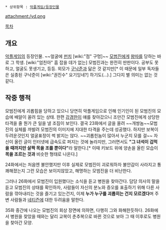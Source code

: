  * 상위항목 : [[악플게임/등장인물]]

attachment:/yd.png

[[목차]]
== 개요 ==
[[악플게임]]의 등장인물. ~~얼굴에 [[펀치]] [wiki:"점" 구멍]~~
[[모범진]]에게 [[왕따]]를 당하는 바로 그 학생. [wiki:"엄친아" 흠 잡을 데가 없는] 모범진과는 완전히 딴판이다. 공부도 못 하고, 얼굴도 못생기고, 등등.
외모가 [[구낙준]]과 닮은 것 같지만[* 이 때문에 일부 독자들은 실종된 구낙준이 [wiki:"권진수" 요기잉네?] 하기도(...).] 그다지 별 의미는 없는 것 같다.

== 작중 행적 ==
모범진에게 괴롭힘을 당하고 있으니 당연히 악플게임으로 인해 인기인이 된 모범진의 모습에 배알이 꼴려 있는 상태. 한편 [[강경한]]이 얘를 찾아갔으니 조만간 모범진에게 상당한 타격을 줄 뭔가 큰 일을 낼 조짐이 보인다. 결국 23화에서 글을 올려 ~~개쌍놈~~모범진의 실체를 까발려 모범진의 이미지에 지대한 타격을 주는데 성공했다. 하지만 보복이 두려운것인지 얼굴표정이 썩 밝지는 않다. ~~괴롭힌놈이 많아서 누군지 모를 걸~~ 자신이 올린 글이 인터넷에 급속도로 퍼지는 것에 놀라지만, 그러면서도 '''"그 녀석이 겁먹을 때까지만 살짝 목을 조를 뿐이다"'''라 말한다.[* 이때 키보드 위에 양손을 올린 모습이 '''목을 조르는 것과''' 비슷한 형태로 나온다.]

24화에서는 처음엔 불안했지만 이후 실제로 모범진이 괴로워하자 불안감이 사라지고 통쾌해졌는지 그런 모습은 보이지않았고, 해명하는 모범진을 더 비난한다. 

그러나 26화에서 모범진이 입원했다는 소식을 듣고 병원을 찾아간다. 담당 의사의 말을 듣고 모범진의 상태를 확인하자, 사람들이 자신의 분노와 증오를 표출하기 위해 다른 사람을 깎아내리는 것을 즐기고 있는건지, 이제 '''누가 누구를 괴롭히는 건지 모르겠다'''며 주변 사람들과 [[네티즌]]에 대한 두려움을 말한다.

35화 중간에 나오는 모범진의 회상 장면에 의하면, 다행히 그와 화해한듯하다. 26화에서 병원을 찾았을 때와는 달리 교복이 춘추복으로 바뀐 것으로 보아 그 때 이후로도 병원을 찾아간 모양.
